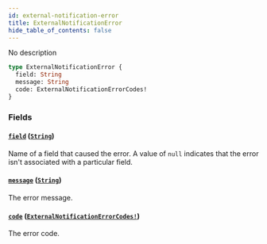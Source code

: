 ```yaml
---
id: external-notification-error
title: ExternalNotificationError
hide_table_of_contents: false
---
```


No description

```graphql
type ExternalNotificationError {
  field: String
  message: String
  code: ExternalNotificationErrorCodes!
}
```

### Fields

#### [`field`](#) ([`String`](../../../developer/api-reference/scalars/string))

Name of a field that caused the error. A value of `null` indicates that the error isn't associated with a particular field.

#### [`message`](#) ([`String`](../../../developer/api-reference/scalars/string))

The error message.

#### [`code`](#) ([`ExternalNotificationErrorCodes!`](../../../developer/api-reference/enums/external-notification-error-codes))

The error code.
